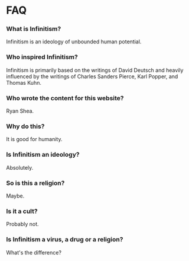 # FAQ

### What is Infinitism?

Infinitism is an ideology of unbounded human potential.

### Who inspired Infinitism?

Infinitism is primarily based on the writings of David Deutsch and heavily influenced by the writings of Charles Sanders Pierce, Karl Popper, and Thomas Kuhn.

### Who wrote the content for this website?

Ryan Shea.

### Why do this?

It is good for humanity.

### Is Infinitism an ideology?

Absolutely.

### So is this a religion?

Maybe.

### Is it a cult?

Probably not.

### Is Infinitism a virus, a drug or a religion?

What's the difference?
